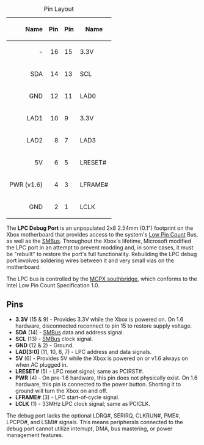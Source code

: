 {|class="wikitable" style="float:right;margin-left:10px;"
|+ Pin Layout
|-
! style="text-align:right" | Name !! style="text-align:right" | Pin !! Pin !! Name
|-
| style="text-align:right" | - || style="text-align:right" | 16 || 15 || 3.3V
|-
| style="text-align:right" | SDA || style="text-align:right" | 14 || 13 || SCL
|-
| style="text-align:right" | GND || style="text-align:right" | 12 || 11 || LAD0
|-
| style="text-align:right" | LAD1 || style="text-align:right" | 10 || 9 || 3.3V
|-
| style="text-align:right" | LAD2 || style="text-align:right" | 8 || 7 || LAD3
|-
| style="text-align:right" | 5V || style="text-align:right" | 6 || 5 || LRESET#
|-
| style="text-align:right" | PWR (v1.6) || style="text-align:right" | 4 || 3 || LFRAME#
|-
| style="text-align:right" | GND || style="text-align:right" | 2 || 1 || LCLK
|}

The '''LPC Debug Port''' is an unpopulated 2x8 2.54mm (0.1") footprint on the Xbox motherboard that provides access to the system's [https://en.wikipedia.org/wiki/Low_Pin_Count Low Pin Count] Bus, as well as the [[SMBus]]. Throughout the Xbox's lifetime, Microsoft modified the LPC port in an attempt to prevent modding and, in some cases, it must be "rebuilt" to restore the port's full functionality. Rebuilding the LPC debug port involves soldering wires between it and very small vias on the motherboard.

The LPC bus is controlled by the [[MCPX|MCPX southbridge]], which conforms to the Intel Low Pin Count Specification 1.0.

== Pins ==

* '''3.3V''' (15 & 9) - Provides 3.3V while the Xbox is powered on. On 1.6 hardware, disconnected reconnect to pin 15 to restore supply voltage.
* '''SDA''' (14) - [[SMBus]] data and address signal.
* '''SCL''' (13) - [[SMBus]] clock signal.
* '''GND''' (12 & 2) - Ground.
* '''LAD[3:0]''' (11, 10, 8, 7) - LPC address and data signals.
* '''5V''' (6) - Provides 5V while the Xbox is powered on or v1.6 always on when AC plugged in.
* '''LRESET#''' (5) - LPC reset signal; same as PCIRST#.
* '''PWR''' (4) - On pre-1.6 hardware, this pin does not physically exist. On 1.6 hardware, this pin is connected to the power button. Shorting it to ground will turn the Xbox on and off.
* '''LFRAME#''' (3) - LPC start-of-cycle signal.
* '''LCLK''' (1) - 33MHz LPC clock signal; same as PCICLK.

The debug port lacks the optional LDRQ#, SERIRQ, CLKRUN#, PME#, LPCPD#, and LSMI# signals. This means peripherals connected to the debug port cannot utilize interrupt, DMA, bus mastering, or power management features.